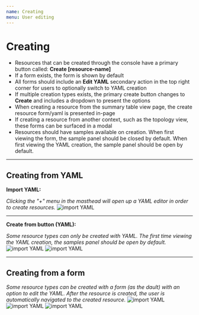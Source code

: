 ```yaml
---
name: Creating
menu: User editing
---
```


# Creating


+ Resources that can be created through the console have a primary button called: **Create [resource-name]**
+ If a form exists, the form is shown by default
+ All forms should include an **Edit YAML** secondary action in the top right corner for users to optionally switch to YAML creation
+ If multiple creation types exists, the primary create button changes to **Create** and includes a dropdown to present the options
+ When creating a resource from the summary table view page, the create resource form/yaml is presented in-page
+ If creating a resource from another context, such as the topology view, these forms can be surfaced in a modal
+ Resources should have samples available on creation. When first viewing the form, the sample panel should be closed by default. When first viewing the YAML creation, the sample panel should be open by default. 

---

## Creating from YAML

**Import YAML:**

*Clicking the "+" menu in the masthead will open up a YAML editor in order to create resources.*
![import YAML](../../sketch-images/create-yaml-import.png)

---

**Create from button (YAML):**

*Some resource types can only be created with YAML. The first time viewing the YAML creation, the samples panel should be open by default.*
![import YAML](../../sketch-images/create-yaml.png)
![import YAML](../../sketch-images/create-yaml2.png)

---

## Creating from a form

*Some resource types can be created with a form (as the dault) with an option to edit the YAML. After the resource is created, the user is automatically navigated to the created resource.*
![import YAML](../../sketch-images/create-form1.png)
![import YAML](../../sketch-images/create-form2.png)
![import YAML](../../sketch-images/create-form3.png)